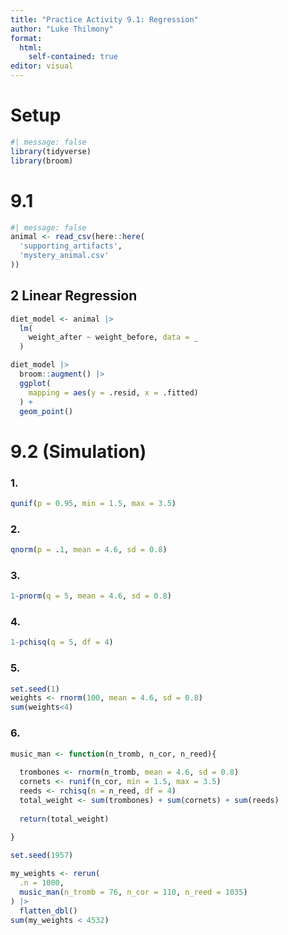 ```yaml
---
title: "Practice Activity 9.1: Regression"
author: "Luke Thilmony"
format:
  html:
    self-contained: true
editor: visual
---
```


# Setup

```r
#| message: false
library(tidyverse)
library(broom)
```

# 9.1

```r
#| message: false
animal <- read_csv(here::here(
  'supporting_artifacts',
  'mystery_animal.csv'
))
```

## 2 Linear Regression

```r
diet_model <- animal |> 
  lm(
    weight_after ~ weight_before, data = _
  )

diet_model |> 
  broom::augment() |> 
  ggplot(
    mapping = aes(y = .resid, x = .fitted)
  ) +
  geom_point()


```

# 9.2 (Simulation)

### 1.

```r
qunif(p = 0.95, min = 1.5, max = 3.5)
```

### 2.

```r
qnorm(p = .1, mean = 4.6, sd = 0.8)
```

### 3.

```r
1-pnorm(q = 5, mean = 4.6, sd = 0.8)
```

### 4.

```r
1-pchisq(q = 5, df = 4)
```

### 5.

```r
set.seed(1)
weights <- rnorm(100, mean = 4.6, sd = 0.8)
sum(weights<4)
```

### 6.

```r
music_man <- function(n_tromb, n_cor, n_reed){
  
  trombones <- rnorm(n_tromb, mean = 4.6, sd = 0.8)
  cornets <- runif(n_cor, min = 1.5, max = 3.5)
  reeds <- rchisq(n = n_reed, df = 4)
  total_weight <- sum(trombones) + sum(cornets) + sum(reeds)
  
  return(total_weight)
  
}

set.seed(1957)

my_weights <- rerun(
  .n = 1000, 
  music_man(n_tromb = 76, n_cor = 110, n_reed = 1035)
) |> 
  flatten_dbl()
sum(my_weights < 4532)
```
